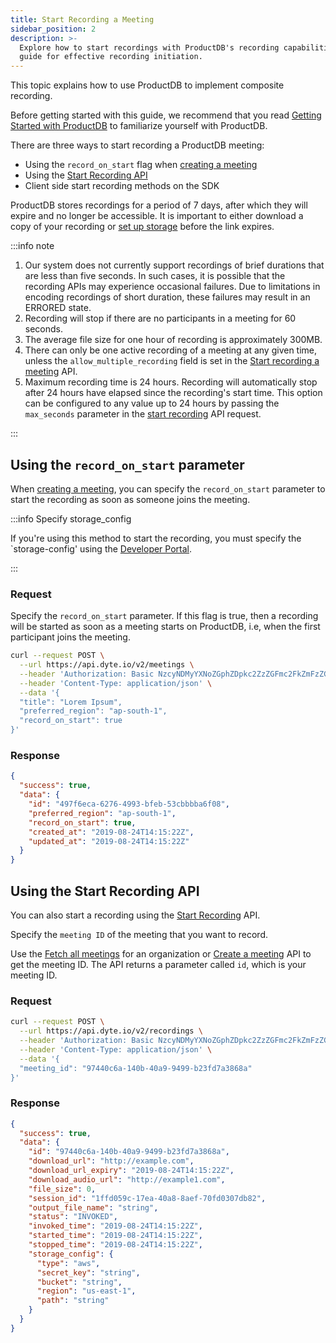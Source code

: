 ```yaml
---
title: Start Recording a Meeting
sidebar_position: 2
description: >-
  Explore how to start recordings with ProductDB's recording capabilities. Follow our
  guide for effective recording initiation.
---
```


This topic explains how to use ProductDB to implement composite recording.

Before getting started with this guide, we recommend that you read
[Getting Started with ProductDB](/getting-started) to familiarize yourself with ProductDB.

There are three ways to start recording a ProductDB meeting:

- Using the `record_on_start` flag when
  [creating a meeting](/api/?v=v2#/operations/create_meeting)
- Using the [Start Recording API](/api/?v=v2#/operations/start_recording)
- Client side start recording methods on the SDK

ProductDB stores recordings for a period of 7 days, after which they will expire and no longer be accessible. It is important to either download a copy of your recording or [set up storage](/guides/capabilities/recording/custom-cloud-storage) before the link expires.

:::info note

1. Our system does not currently support recordings of brief durations that are less than five seconds. In such cases, it is possible that the recording APIs may experience occasional failures. Due to limitations in encoding recordings of short duration, these failures may result in an ERRORED state.
2. Recording will stop if there are no participants in a meeting for 60 seconds.
3. The average file size for one hour of recording is approximately 300MB.
4. There can only be one active recording of a meeting at any given time, unless the `allow_multiple_recording` field is set in the [Start recording a meeting](/api#/operations/start_recording) API.
5. Maximum recording time is 24 hours. Recording will automatically stop after
   24 hours have elapsed since the recording's start time. This option can be
   configured to any value up to 24 hours by passing the `max_seconds` parameter
   in the [start recording](/api/?v=v2#/operations/start_recording) API request.

:::

## Using the `record_on_start` parameter

When [creating a meeting](/api/?v=v2#/operations/create_meeting), you can
specify the `record_on_start` parameter to start the recording as soon as someone joins the
meeting.

:::info Specify storage_config

If you're using this method to start the recording, you must specify the
`storage-config' using the [Developer Portal](https://dev.dyte.io/).

:::

### Request

Specify the `record_on_start` parameter. If this flag is true, then a recording
will be started as soon as a meeting starts on ProductDB, i.e, when the first
participant joins the meeting.

```bash
curl --request POST \
  --url https://api.dyte.io/v2/meetings \
  --header 'Authorization: Basic NzcyNDMyYXNoZGphZDpkc2ZzZGFmc2FkZmFzZGZzZGY=' \
  --header 'Content-Type: application/json' \
  --data '{
  "title": "Lorem Ipsum",
  "preferred_region": "ap-south-1",
  "record_on_start": true
}'
```

### Response

```json
{
  "success": true,
  "data": {
    "id": "497f6eca-6276-4993-bfeb-53cbbbba6f08",
    "preferred_region": "ap-south-1",
    "record_on_start": true,
    "created_at": "2019-08-24T14:15:22Z",
    "updated_at": "2019-08-24T14:15:22Z"
  }
}
```

## Using the Start Recording API

You can also start a recording using the
[Start Recording](/api/?v=v2#/operations/start_recording) API.

Specify the `meeting ID` of the meeting that you want to record.

Use the [Fetch all meetings](/api?v=v2#/operations/get_all_meetings) for an
organization or [Create a meeting](/api?v=v2#/operations/create_meeting) API to
get the meeting ID. The API returns a parameter called `id`, which is your
meeting ID.

### Request

```bash title="Calling Start Recording API"
curl --request POST \
  --url https://api.dyte.io/v2/recordings \
  --header 'Authorization: Basic NzcyNDMyYXNoZGphZDpkc2ZzZGFmc2FkZmFzZGZzZGY=' \
  --header 'Content-Type: application/json' \
  --data '{
  "meeting_id": "97440c6a-140b-40a9-9499-b23fd7a3868a"
}'
```

### Response

```json
{
  "success": true,
  "data": {
    "id": "97440c6a-140b-40a9-9499-b23fd7a3868a",
    "download_url": "http://example.com",
    "download_url_expiry": "2019-08-24T14:15:22Z",
    "download_audio_url": "http://example1.com",
    "file_size": 0,
    "session_id": "1ffd059c-17ea-40a8-8aef-70fd0307db82",
    "output_file_name": "string",
    "status": "INVOKED",
    "invoked_time": "2019-08-24T14:15:22Z",
    "started_time": "2019-08-24T14:15:22Z",
    "stopped_time": "2019-08-24T14:15:22Z",
    "storage_config": {
      "type": "aws",
      "secret_key": "string",
      "bucket": "string",
      "region": "us-east-1",
      "path": "string"
    }
  }
}
```

<head>
  <title>Start Recording a Meeting Guide</title>
  <meta
    name="description"
    content="Explore how to start recordings with ProductDB's recording capabilities. Follow our guide for effective recording initiation."
  />
</head>
